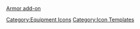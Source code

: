 [[file:Expansion Bulge (Medium).png|Armor add-on]]<noinclude>[[Category:Equipment Icons]] [[Category:Icon Templates]]</noinclude>